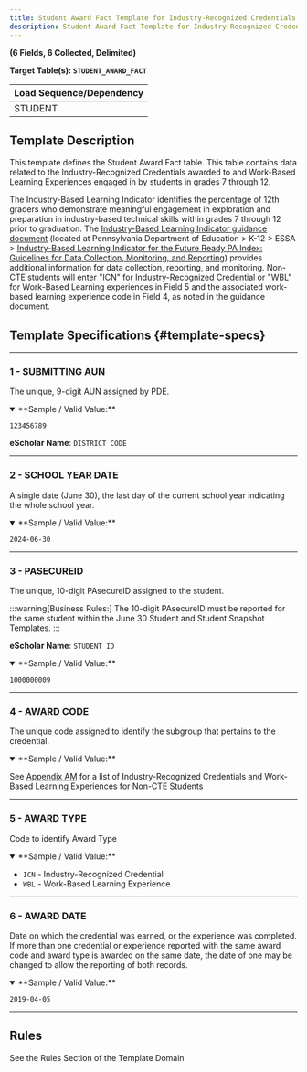 ```yaml
---
title: Student Award Fact Template for Industry-Recognized Credentials and Work-Based Learning Experiences for Non-CTE Students
description: Student Award Fact Template for Industry-Recognized Credentials and Work-Based Learning Experiences for Non-CTE Students Documentation
---
```


**(6 Fields, 6 Collected, Delimited)**

**Target Table(s): `STUDENT_AWARD_FACT`**

| **Load Sequence/Dependency** |
|------------------------------|
| STUDENT                      |

## Template Description

This template defines the Student Award Fact table. This table contains data related to the Industry-Recognized Credentials awarded to and Work-Based Learning Experiences engaged in by students in grades 7 through 12.

The Industry-Based Learning Indicator identifies the percentage of 12th graders who demonstrate meaningful engagement in exploration and preparation in industry-based technical skills within grades 7 through 12 prior to graduation. The [Industry-Based Learning Indicator guidance document](https://www.education.pa.gov/K-12/ESSA/FutureReady/Pages/FRIndustryGuidelines.aspx) (located at Pennsylvania Department of Education > K-12 > ESSA > [Industry-Based Learning Indicator for the Future Ready PA Index: Guidelines for Data Collection, Monitoring, and Reporting](https://www.education.pa.gov/K-12/ESSA/FutureReady/Pages/FRIndustryGuidelines.aspx)) provides additional information for data collection, reporting, and monitoring. Non-CTE students will enter "ICN" for Industry-Recognized Credential or "WBL" for Work-Based Learning experiences in Field 5 and the associated work-based learning experience code in Field 4, as noted in the guidance document.

## Template Specifications {#template-specs}

---
### 1 - SUBMITTING AUN
<p><Badge color="required" /> <Badge color="key" /> <Badge length={20} /></p>

The unique, 9-digit AUN assigned by PDE.

<details open>
<summary>**Sample / Valid Value:**</summary>

`123456789`
</details>

**eScholar Name**: `DISTRICT CODE`

---
### 2 - SCHOOL YEAR DATE
<p><Badge color="required" /> <Badge color="key" /> <Badge length={10} /></p>

A single date (June 30), the last day of the current school year indicating the whole school year.

<details open>
<summary>**Sample / Valid Value:**</summary>

`2024-06-30`
</details>

---
### 3 - PASECUREID
<p><Badge color="required" /> <Badge color="key" /> <Badge length={12} /></p>

The unique, 10-digit PAsecureID assigned to the student.

:::warning[Business Rules:]
The 10-digit PAsecureID must be reported for the same student within the June 30 Student and Student Snapshot Templates.
:::

**eScholar Name**: `STUDENT ID`

<details open>
<summary>**Sample / Valid Value:**</summary>

`1000000009`
</details>

---
### 4 - AWARD CODE
<p><Badge color="required" /> <Badge color="key" /> <Badge length={30} /></p>

The unique code assigned to identify the subgroup that pertains to the credential.

<details open>
<summary>**Sample / Valid Value:**</summary>

See [Appendix AM](docs/appendix/appendix-AM.mdx) for a list of Industry-Recognized Credentials and Work-Based Learning Experiences for Non-CTE Students
</details>

---
### 5 - AWARD TYPE
<p><Badge color="required" /> <Badge color="key" /> <Badge length={20} /></p>

Code to identify Award Type

<details open>
<summary>**Sample / Valid Value:**</summary>

- `ICN` - Industry-Recognized Credential
- `WBL` - Work-Based Learning Experience
</details>

---
### 6 - AWARD DATE
<p><Badge color="required" /> <Badge color="key" /> <Badge length={10} /></p>

Date on which the credential was earned, or the experience was completed. If more than one credential or experience reported with the same award code and award type is awarded on the same date, the date of one may be changed to allow the reporting of both records.

<details open>
<summary>**Sample / Valid Value:**</summary>

`2019-04-05`
</details>

---
## Rules
See the Rules Section of the Template Domain